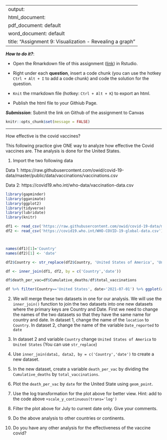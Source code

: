 
---
output: 
  html_document:
  pdf_document: default
  word_document: default
title: "Assignment 9: Visualization - Revealing a graph"
---

***How to do it?***: 

- Open the Rmarkdown file of this assignment ([link](fa2021_assignment9_extra_credits.Rmd)) in Rstudio. 

- Right under each **question**, insert  a code chunk (you can use the hotkey `Ctrl + Alt + I` to add a code chunk) and code the solution for the question. 

- `Knit` the rmarkdown file (hotkey: `Ctrl + Alt + K`) to export an html.  

-  Publish the html file to your Githiub Page. 

***Submission***: Submit the link on Github of the assignment to Canvas

```{r setup, include=FALSE}
knitr::opts_chunk$set(message = FALSE)
```


-------

How effective is the covid vaccines? 

This following practice give ONE way to analyze how effective the Covid vaccines are. The analysis is done for the United States. 

1. Import the two following data

Data 1: https://raw.githubusercontent.com/owid/covid-19-data/master/public/data/vaccinations/vaccinations.csv

Data 2: https://covid19.who.int/who-data/vaccination-data.csv

```{r}
library(gapminder)
library(gganimate)
library(ggplot2)
library(tidyverse)
library(lubridate)
library(knitr)

df1 <- read_csv('https://raw.githubusercontent.com/owid/covid-19-data/master/public/data/vaccinations/vaccinations.csv')
df2 <- read_csv('https://covid19.who.int/WHO-COVID-19-global-data.csv')



names(df1)[1]='Country'
names(df2)[1] <- 'date'

df2$Country <- str_replace(df2$Country, 'United States of America', 'United States')

df <- inner_join(df1, df2, by = c('Country','date'))

df$death_per_vac=df$Cumulative_deaths/df$total_vaccinations

df %>% filter(Country=='United States', date>'2021-07-01') %>% ggplot(aes(x=date, y=death_per_vac))+geom_point()

```


2. We will merge these two datasets in one for our analysis.  We will use the `inner_join()` function to join the two datasets into one new datasets where the primary keys are Country and Date.  First we need to change the names of the two datasets so that they have the same name for country and date.  In dataset 1, change the name of the `location` to `Country`. In dataset 2, change the name of the variable `Date_reported` to `date`

3. In dataset 2 and variable `Country` change `United States of America` to `United States` (You can use `str_replace`)

4. Use `inner_join(data1, data2, by = c('Country','date')` to create a new dataset. 

5. In the new dataset, create a variable `death_per_vac` by dividing the `Cumulative_deaths` by `total_vaccinations`. 

6. Plot the `death_per_vac` by `date` for the United State using `geom_point`. 

7. Use the log transformation for the plot above for better view.  Hint: add to the code above `+scale_y_continuous(trans='log')`

8. Filter the plot above for July to current date only. Give your comments.

9. Do the above analysis to other countries or continents. 

10. Do you have any other analysis for the effectiveness of the vaccine covid?
